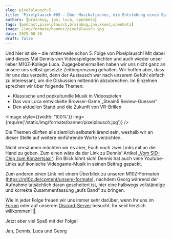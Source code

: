 ---
slug: pixelplausch-5
title: 'Pixelplausch #05 – Über Musikalisches, die Entstehung eines Spiels und virtuelle Realitäten'
authors: [brainbug, jan, luca, openbeta]
tags: [podcast,pixelplausch,brainbug,jan,kkuez,openbeta]
image: /img/formate/banner/pixelplausch.jpg
date: 2025-08-26
draft: false
---


Und hier ist sie – die mittlerweile schon 5. Folge von Pixelplausch! Mit dabei sind dieses Mal Dennis von Videospielgeschichten und auch wieder unser lieber M10Z-Kollege Luca. Zugegebenermaßen haben wir uns nicht ganz an unsere uns selbst gesetzte Zeitbegrenzung gehalten. Wir hoffen aber, dass Ihr uns das verzeiht, denn der Austausch war nach unserem Gefühl einfach zu interessant, um die Diskussion mittendrin abzubrechen. Im Einzelnen sprechen wir über folgende Themen:

- Klassische und popkulturelle Musik in Videospielen
- Das von Luca entwickelte Browser-Game „Steam5 Review-Guesser“
- Den aktuellen Stand und die Zukunft von VR-Brillen

<Image style={{width: '100%'}} img={require('/static/img/formate/banner/pixelplausch.jpg')} />

<!--truncate-->

Die Themen dürften alle ziemlich selbsterklärend sein, weshalb wir an dieser Stelle auf weitere einführende Worte verzichten.

Nicht versäumen möchten wir es aber, Euch noch zwei Links mit an die Hand zu geben. Zum einen wäre da der Link zu Dennis’ Artikel [„Vom SID-Chip zum Konzertsaal“](https://www.videospielgeschichten.de/vom-sid-chip-zum-konzertsaal/). Ein Blick lohnt sich! Dennis hat auch viele Youtube-Links auf ikonische Videogame-Musik in seinen Beitrag gepackt.

Zum anderen einen Link mit einem Überblick zu unseren M10Z-Formaten (https://m10z.de/content/unsere-formate), nachdem Georg während der Aufnahme tatsächlich daran gescheitert ist, hier eine halbwegs vollständige und korrekte Zusammenfassung „aufs Band“ zu bringen.

Wie in jeder Folge freuen wir uns immer sehr darüber, wenn Ihr uns im [Forum](https://community.wasted.de) oder auf unserem [Discord-Server](https://discord.gg/VSSxZXMuyM) besucht. Ihr seid herzlich willkommen! 🙂

Jetzt aber viel Spaß mit der Folge!

Jan, Dennis, Luca und Georg

<ReactPlayer
    width="100%"
    height="50px"
    controls
    src='https://m10z.picnotes.de/Pixelplausch/Pixelplausch_005.mp3'
/>

